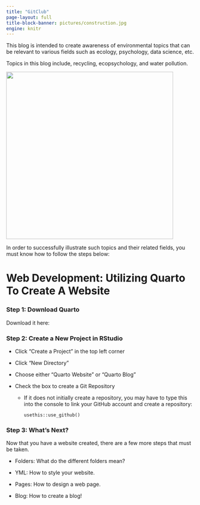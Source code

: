 ```yaml
---
title: "GitClub"
page-layout: full
title-block-banner: pictures/construction.jpg
engine: knitr
---
```


This blog is intended to create awareness of environmental topics that can be relevant to various fields such as ecology, psychology, data science, etc.

Topics in this blog include, recycling, ecopsychology, and water pollution.

![](pictures/Picture15.jpg){width="447"}

In order to successfully illustrate such topics and their related fields, you must know how to follow the steps below:

# Web Development: Utilizing Quarto To Create A Website

### Step 1: Download Quarto

Download it here:

### Step 2: Create a New Project in RStudio

-   Click "Create a Project" in the top left corner

-   Click "New Directory"

-   Choose either "Quarto Website" or "Quarto Blog"

-   Check the box to create a Git Repository

    -   If it does not initially create a repository, you may have to type this into the console to link your GitHub account and create a repository:

        ```         
        usethis::use_github()
        ```

### Step 3: What's Next?

Now that you have a website created, there are a few more steps that must be taken.

-   Folders: What do the different folders mean?

-   YML: How to style your website.

-   Pages: How to design a web page.

-   Blog: How to create a blog!
